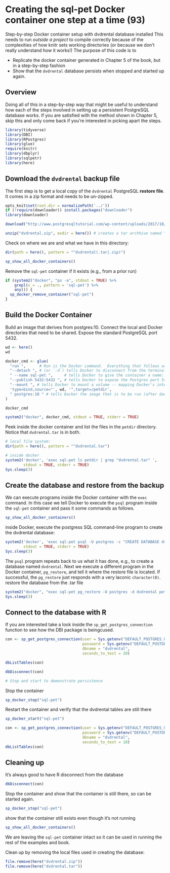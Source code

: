 # Creating the sql-pet Docker container one step at a time (93)

Step-by-step Docker container setup with dvdrental database installed
This needs to run *outside a project* to compile correctly because of
the complexities of how knitr sets working directories (or because we
don’t really understand how it works!) The purpose of this code is to

  - Replicate the docker container generated in Chapter 5 of the book,
    but in a step-by-step fashion
  - Show that the `dvdrental` database persists when stopped and started
    up again.

## Overview

Doing all of this in a step-by-step way that might be useful to
understand how each of the steps involved in setting up a persistent
PostgreSQL database works. If you are satisfied with the method shown in
Chapter 5, skip this and only come back if you’re interested in picking
apart the steps.

```r
library(tidyverse)
library(DBI)
library(RPostgres)
library(glue)
require(knitr)
library(dbplyr)
library(sqlpetr)
library(here)
```

## Download the `dvdrental` backup file

The first step is to get a local copy of the `dvdrental` PostgreSQL
**restore file**. It comes in a zip format and needs to be un-zipped.

```r
opts_knit$set(root.dir = normalizePath('../'))
if (!require(downloader)) install.packages("downloader")
library(downloader)

download("http://www.postgresqltutorial.com/wp-content/uploads/2017/10/dvdrental.zip", destfile = glue(here("dvdrental.zip")))

unzip("dvdrental.zip", exdir = here()) # creates a tar archhive named "dvdrental.tar"
```

Check on where we are and what we have in this directory:

```r

dir(path = here(), pattern = "^dvdrental(.tar|.zip)")

sp_show_all_docker_containers()

```

Remove the `sql-pet` container if it exists (e.g., from a prior run)

```r

if (system2("docker", "ps -a", stdout = TRUE) %>%
    grepl(x = ., pattern = 'sql-pet') %>%
    any()) {
  sp_docker_remove_container("sql-pet")
}
```

## Build the Docker Container

Build an image that derives from postgres:10. Connect the local and
Docker directories that need to be shared. Expose the standard
PostgreSQL port 5432.

```r
wd <- here()
wd

docker_cmd <- glue(
  "run ",      # Run is the Docker command.  Everything that follows are `run` parameters.
  "--detach ", # (or `-d`) tells Docker to disconnect from the terminal / program issuing the command
  " --name sql-pet ",     # tells Docker to give the container a name: `sql-pet`
  "--publish 5432:5432 ", # tells Docker to expose the Postgres port 5432 to the local network with 5432
  "--mount ", # tells Docker to mount a volume -- mapping Docker's internal file structure to the host file structure
  'type=bind,source="', wd, '",target=/petdir',
  " postgres:10 " # tells Docker the image that is to be run (after downloading if necessary)
)

docker_cmd
```



```r
system2("docker", docker_cmd, stdout = TRUE, stderr = TRUE)
```

Peek inside the docker container and list the files in the `petdir`
directory. Notice that `dvdrental.tar` is in both.

```r
# local file system:
dir(path = here(), pattern = "^dvdrental.tar")

# inside docker
system2('docker', 'exec sql-pet ls petdir | grep "dvdrental.tar" ',
        stdout = TRUE, stderr = TRUE)
Sys.sleep(3)
```


## Create the database and restore from the backup

We can execute programs inside the Docker container with the `exec`
command. In this case we tell Docker to execute the `psql` program
inside the `sql-pet` container and pass it some commands as follows.

```r
sp_show_all_docker_containers()
```
inside Docker, execute the postgress SQL command-line program to create the dvdrental database:

```r
system2('docker', 'exec sql-pet psql -U postgres -c "CREATE DATABASE dvdrental;"',
        stdout = TRUE, stderr = TRUE)
Sys.sleep(3)
```

The `psql` program repeats back to us what it has done, e.g., to create
a database named `dvdrental`. Next we execute a different program in the
Docker container, `pg_restore`, and tell it where the restore file is
located. If successful, the `pg_restore` just responds with a very
laconic `character(0)`. restore the database from the .tar file

```r

system2("docker", "exec sql-pet pg_restore -U postgres -d dvdrental petdir/dvdrental.tar", stdout = TRUE, stderr = TRUE)
Sys.sleep(3)

```

## Connect to the database with R

If you are interested take a look inside the `sp_get_postgres_connection` function to see how the DBI package is beingcused.

```r
con <- sp_get_postgres_connection(user = Sys.getenv("DEFAULT_POSTGRES_USER_NAME"),
                                  password = Sys.getenv("DEFAULT_POSTGRES_PASSWORD"),
                                  dbname = "dvdrental",
                                  seconds_to_test = 20)

dbListTables(con)
```

```r
dbDisconnect(con)

# Stop and start to demonstrate persistence
```

Stop the container

```r
sp_docker_stop("sql-pet")
```

Restart the container and verify that the dvdrental tables are still
there

```r
sp_docker_start("sql-pet")

con <- sp_get_postgres_connection(user = Sys.getenv("DEFAULT_POSTGRES_USER_NAME"),
                                  password = Sys.getenv("DEFAULT_POSTGRES_PASSWORD"),
                                  dbname = "dvdrental",
                                  seconds_to_test = 10)
dbListTables(con)
```

## Cleaning up

It’s always good to have R disconnect from the database

```r
dbDisconnect(con)
```

Stop the container and show that the container is still there, so can be
started again.

```r
sp_docker_stop("sql-pet")
```

show that the container still exists even though it’s not running

```r
sp_show_all_docker_containers()

```

We are leaving the `sql-pet` container intact so it can be used in running the
rest of the examples and book. 

Clean up by removing the local files used in creating the database:
```r
file.remove(here("dvdrental.zip"))
file.remove(here("dvdrental.tar"))

```

